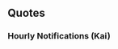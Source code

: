 ==Quotes==
{{Ship/Quotes
|Introduction = うちが夕雲型駆逐艦、その十八番艦「秋霜」よ。<br>秋霜烈日、そんな言葉のような厳しい戦局を駆け抜けたの。<br>うちのことも覚えておいてね。忘れないでね。
|Introduction/En = 
|Introduction/Note = 

|Library = 
|Library/En = 
|Library/Note = 

|Secretary 1 = 
|Secretary 1/En = 
|Secretary 1/Note = 

|Secretary 2 = 
|Secretary 2/En = 
|Secretary 2/Note = 

|Secretary 3 = 
|Secretary 3/En = 
|Secretary 3/Note = 

|Idle = 
|Idle/En = 
|Idle/Note = 

|Secretary Married = 
|Secretary Married/En = 
|Secretary Married/Note = 

|Wedding = 
|Wedding/En = 
|Wedding/Note = 

|Looking At Scores = 
|Looking At Scores/En = 
|Looking At Scores/Note = 

|Joining A Fleet = 
|Joining A Fleet/En = 
|Joining A Fleet/Note = 

|Equipment 1 = 
|Equipment 1/En = 
|Equipment 1/Note = 

|Equipment 2 = 
|Equipment 2/En = 
|Equipment 2/Note = 

|Equipment 3 = 
|Equipment 3/En = 
|Equipment 3/Note = 

|Supply = 
|Supply/En = 
|Supply/Note = 

|Docking Minor = 
|Docking Minor/En = 
|Docking Minor/Note = 

|Docking Major = 
|Docking Major/En = 
|Docking Major/Note = 

|Docking Complete = 
|Docking Complete/En = 
|Docking Complete/Note = 

|Construction = 
|Construction/En = 
|Construction/Note = 

|Returning From Sortie = 
|Returning From Sortie/En = 
|Returning From Sortie/Note = 

|Starting A Sortie = 
|Starting A Sortie/En = 
|Starting A Sortie/Note = 

|Battle Start = 
|Battle Start/En = 
|Battle Start/Note = 

|Attack = 
|Attack/En = 
|Attack/Note = 

|Night Battle = 
|Night Battle/En = 
|Night Battle/Note = 

|Night Attack = 
|Night Attack/En = 
|Night Attack/Note = 

|MVP = 
|MVP/En = 
|MVP/Note = 

|Minor Damage 1 = 
|Minor Damage 1/En = 
|Minor Damage 1/Note = 

|Minor Damage 2 = 
|Minor Damage 2/En = 
|Minor Damage 2/Note = 

|Major Damage = 
|Major Damage/En = 
|Major Damage/Note = 

|Sunk = 
|Sunk/En = 
|Sunk/Note = 
}}
===Hourly Notifications (Kai)===
{{Ship/Hourly|Form = Kai|migrated = true
|00JP = 
|00EN = 
|00Note = 
|01JP = 
|01EN = 
|01Note = 
|02JP = 
|02EN = 
|02Note = 
|03JP = 
|03EN = 
|03Note = 
|04JP = 
|04EN = 
|04Note = 
|05JP = 
|05EN = 
|05Note = 
|06JP = 
|06EN = 
|06Note = 
|07JP = 
|07EN = 
|07Note = 
|08JP = 
|08EN = 
|08Note = 
|09JP = 
|09EN = 
|09Note = 
|10JP = 
|10EN = 
|10Note = 
|11JP = 
|11EN = 
|11Note = 
|12JP = 
|12EN = 
|12Note = 
|13JP = 
|13EN = 
|13Note = 
|14JP = 
|14EN = 
|14Note = 
|15JP = 
|15EN = 
|15Note = 
|16JP = 
|16EN = 
|16Note = 
|17JP = 
|17EN = 
|17Note = 
|18JP = 
|18EN = 
|18Note = 
|19JP = 
|19EN = 
|19Note = 
|20JP = 
|20EN = 
|20Note = 
|21JP = 
|21EN = 
|21Note = 
|22JP = 
|22EN = 
|22Note = 
|23JP = 
|23EN = 
|23Note = 
}}
<!--
===Seasonal Quotes===
{{Ship/SeasonalQuotes}}
-->